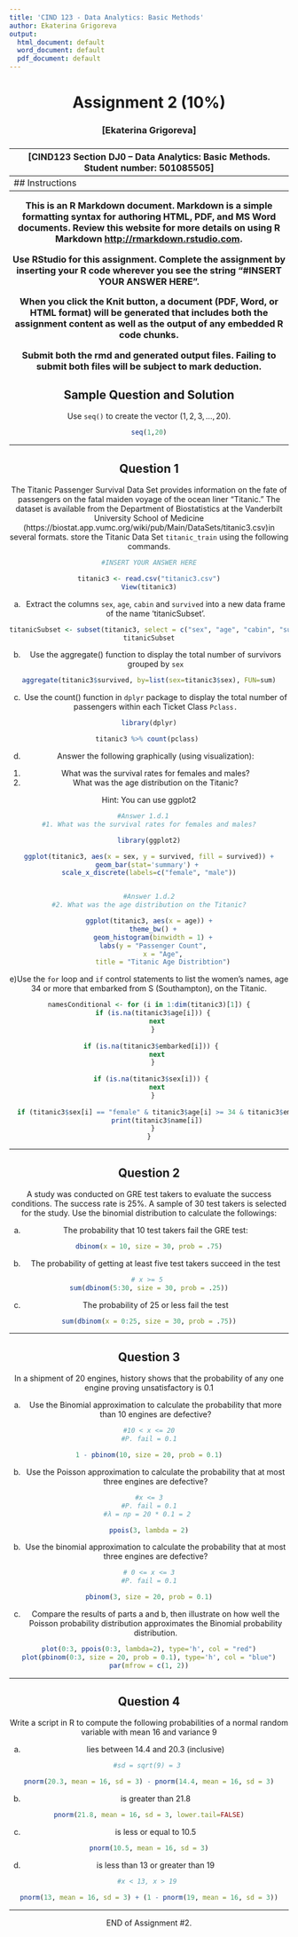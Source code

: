 ---
title: 'CIND 123 - Data Analytics: Basic Methods'
author: Ekaterina Grigoreva 
output:
  html_document: default
  word_document: default
  pdf_document: default
---
<center> <h1> Assignment 2 (10%) </h1> </center>
<center>  <h3> [Ekaterina Grigoreva] </h2> </center>
<center> <h3> [CIND123 Section DJ0 – Data Analytics: Basic Methods. Student number: 501085505] </h2> </center>
---
## Instructions 

This is an R Markdown document. Markdown is a simple formatting syntax for authoring HTML, PDF, and MS Word documents. Review this website for more details on using R Markdown <http://rmarkdown.rstudio.com>.

Use RStudio for this assignment. Complete the assignment by inserting your R code wherever you see the string "#INSERT YOUR ANSWER HERE".

When you click the **Knit** button, a document (PDF, Word, or HTML format) will be generated that includes both the assignment content as well as the output of any embedded R code chunks.

Submit **both**  the rmd and generated output files. Failing to submit both files will be subject to mark deduction.

## Sample Question and Solution

Use `seq()` to create the vector $(1,2,3,\ldots,20)$.

```{r}
seq(1,20)
```

******
\newpage
## Question 1 

The Titanic Passenger Survival Data Set provides information on the fate of passengers on the fatal maiden voyage of the ocean liner "Titanic." The dataset is available from the Department of Biostatistics at the Vanderbilt University School of Medicine (https://biostat.app.vumc.org/wiki/pub/Main/DataSets/titanic3.csv)in several formats. store the Titanic Data Set `titanic_train` using the following commands. 
```{r}
#INSERT YOUR ANSWER HERE

titanic3 <- read.csv("titanic3.csv")
View(titanic3)

```

a) Extract the columns `sex`, `age`, `cabin` and `survived` into a new data frame of the name 'titanicSubset'.

```{r}

titanicSubset <- subset(titanic3, select = c("sex", "age", "cabin", "survived"))
titanicSubset

```


b) Use the aggregate() function to display the total number of survivors grouped by `sex`

```{r}

aggregate(titanic3$survived, by=list(sex=titanic3$sex), FUN=sum)

```

c) Use the count() function in `dplyr` package to display the total number of passengers within each Ticket Class `Pclass.`

```{r}

library(dplyr)

titanic3 %>% count(pclass) 

```

d) Answer the following graphically (using visualization):
1. What was the survival rates for females and males?
2. What was the age distribution on the Titanic?

Hint: You can use ggplot2
```{r}

#Answer 1.d.1   
#1. What was the survival rates for females and males?

library(ggplot2)

ggplot(titanic3, aes(x = sex, y = survived, fill = survived)) +
geom_bar(stat='summary') + 
scale_x_discrete(labels=c("female", "male"))


#Answer 1.d.2
#2. What was the age distribution on the Titanic?

ggplot(titanic3, aes(x = age)) +
  theme_bw() +
  geom_histogram(binwidth = 1) +
  labs(y = "Passenger Count",
       x = "Age",
       title = "Titanic Age Distribtion")

```

e)Use the `for` loop and `if` control statements to list the women's names, age 34 or more that embarked from S (Southampton), on the Titanic.
```{r}

namesConditional <- for (i in 1:dim(titanic3)[1]) {
  if (is.na(titanic3$age[i])) {
    next
  }
  
  if (is.na(titanic3$embarked[i])) { 
    next
  }
  
  if (is.na(titanic3$sex[i])) { 
    next
  }
  
  if (titanic3$sex[i] == "female" & titanic3$age[i] >= 34 & titanic3$embarked[i] == "S") {
    print(titanic3$name[i])
  }
}

```

******
\newpage
## Question 2

A study was conducted on GRE test takers to evaluate the success conditions. The success rate is 25%. A sample of 30 test takers is selected for the study. Use the binomial distribution to calculate the followings:

a) The probability that 10 test takers fail the GRE test:
```{r}

dbinom(x = 10, size = 30, prob = .75)

```

b) The probability of getting at least five test takers succeed in the test
```{r}

# x >= 5 
sum(dbinom(5:30, size = 30, prob = .25))

```

c) The probability of 25 or less fail the test
```{r}

sum(dbinom(x = 0:25, size = 30, prob = .75))

```


******
\newpage
## Question 3 

In a shipment of 20 engines, history shows that the probability of any one engine proving unsatisfactory is 0.1

a) Use the Binomial approximation to calculate the probability that more than 10 engines are defective? 
```{r}

#10 < x <= 20
#P. fail = 0.1

1 - pbinom(10, size = 20, prob = 0.1)
```
b) Use the Poisson approximation to calculate the probability that at most three engines are defective? 
```{r}

#x <= 3
#P. fail = 0.1
#λ = np = 20 * 0.1 = 2 

ppois(3, lambda = 2)

```

b) Use the binomial approximation to calculate the probability that at most three engines are defective? 
```{r}

# 0 <= x <= 3
#P. fail = 0.1

pbinom(3, size = 20, prob = 0.1)

```


c) Compare the results of parts a and b, then illustrate on how well the Poisson probability distribution approximates the Binomial probability distribution.
```{r}

plot(0:3, ppois(0:3, lambda=2), type='h', col = "red")
plot(pbinom(0:3, size = 20, prob = 0.1), type='h', col = "blue")
par(mfrow = c(1, 2))

```



******
\newpage
## Question 4 

Write a script in R to compute the following probabilities of a normal random variable with mean 16 and variance 9

a) lies between 14.4 and 20.3 (inclusive)
```{r}

#sd = sqrt(9) = 3 

pnorm(20.3, mean = 16, sd = 3) - pnorm(14.4, mean = 16, sd = 3)

```


b) is greater than 21.8
```{r}

pnorm(21.8, mean = 16, sd = 3, lower.tail=FALSE)

```


c) is less or equal to 10.5
```{r}

pnorm(10.5, mean = 16, sd = 3)

```


d) is less than 13 or greater than 19
```{r}

#x < 13, x > 19 

pnorm(13, mean = 16, sd = 3) + (1 - pnorm(19, mean = 16, sd = 3))

```

******

END of Assignment #2.